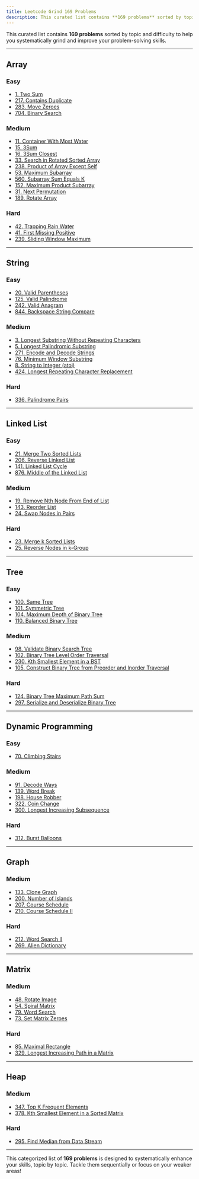 ```yaml
---
title: Leetcode Grind 169 Problems
description: This curated list contains **169 problems** sorted by topic and difficulty to help you systematically grind and improve your problem-solving skills.
---
```


This curated list contains **169 problems** sorted by topic and difficulty to help you systematically grind and improve your problem-solving skills.

---

## Array

### Easy

- [1. Two Sum](https://leetcode.com/problems/two-sum/)
- [217. Contains Duplicate](https://leetcode.com/problems/contains-duplicate/)
- [283. Move Zeroes](https://leetcode.com/problems/move-zeroes/)
- [704. Binary Search](https://leetcode.com/problems/binary-search/)

### Medium

- [11. Container With Most Water](https://leetcode.com/problems/container-with-most-water/)
- [15. 3Sum](https://leetcode.com/problems/3sum/)
- [16. 3Sum Closest](https://leetcode.com/problems/3sum-closest/)
- [33. Search in Rotated Sorted Array](https://leetcode.com/problems/search-in-rotated-sorted-array/)
- [238. Product of Array Except Self](https://leetcode.com/problems/product-of-array-except-self/)
- [53. Maximum Subarray](https://leetcode.com/problems/maximum-subarray/)
- [560. Subarray Sum Equals K](https://leetcode.com/problems/subarray-sum-equals-k/)
- [152. Maximum Product Subarray](https://leetcode.com/problems/maximum-product-subarray/)
- [31. Next Permutation](https://leetcode.com/problems/next-permutation/)
- [189. Rotate Array](https://leetcode.com/problems/rotate-array/)

### Hard

- [42. Trapping Rain Water](https://leetcode.com/problems/trapping-rain-water/)
- [41. First Missing Positive](https://leetcode.com/problems/first-missing-positive/)
- [239. Sliding Window Maximum](https://leetcode.com/problems/sliding-window-maximum/)

---

## String

### Easy

- [20. Valid Parentheses](https://leetcode.com/problems/valid-parentheses/)
- [125. Valid Palindrome](https://leetcode.com/problems/valid-palindrome/)
- [242. Valid Anagram](https://leetcode.com/problems/valid-anagram/)
- [844. Backspace String Compare](https://leetcode.com/problems/backspace-string-compare/)

### Medium

- [3. Longest Substring Without Repeating Characters](https://leetcode.com/problems/longest-substring-without-repeating-characters/)
- [5. Longest Palindromic Substring](https://leetcode.com/problems/longest-palindromic-substring/)
- [271. Encode and Decode Strings](https://leetcode.com/problems/encode-and-decode-strings/)
- [76. Minimum Window Substring](https://leetcode.com/problems/minimum-window-substring/)
- [8. String to Integer (atoi)](https://leetcode.com/problems/string-to-integer-atoi/)
- [424. Longest Repeating Character Replacement](https://leetcode.com/problems/longest-repeating-character-replacement/)

### Hard

- [336. Palindrome Pairs](https://leetcode.com/problems/palindrome-pairs/)

---

## Linked List

### Easy

- [21. Merge Two Sorted Lists](https://leetcode.com/problems/merge-two-sorted-lists/)
- [206. Reverse Linked List](https://leetcode.com/problems/reverse-linked-list/)
- [141. Linked List Cycle](https://leetcode.com/problems/linked-list-cycle/)
- [876. Middle of the Linked List](https://leetcode.com/problems/middle-of-the-linked-list/)

### Medium

- [19. Remove Nth Node From End of List](https://leetcode.com/problems/remove-nth-node-from-end-of-list/)
- [143. Reorder List](https://leetcode.com/problems/reorder-list/)
- [24. Swap Nodes in Pairs](https://leetcode.com/problems/swap-nodes-in-pairs/)

### Hard

- [23. Merge k Sorted Lists](https://leetcode.com/problems/merge-k-sorted-lists/)
- [25. Reverse Nodes in k-Group](https://leetcode.com/problems/reverse-nodes-in-k-group/)

---

## Tree

### Easy

- [100. Same Tree](https://leetcode.com/problems/same-tree/)
- [101. Symmetric Tree](https://leetcode.com/problems/symmetric-tree/)
- [104. Maximum Depth of Binary Tree](https://leetcode.com/problems/maximum-depth-of-binary-tree/)
- [110. Balanced Binary Tree](https://leetcode.com/problems/balanced-binary-tree/)

### Medium

- [98. Validate Binary Search Tree](https://leetcode.com/problems/validate-binary-search-tree/)
- [102. Binary Tree Level Order Traversal](https://leetcode.com/problems/binary-tree-level-order-traversal/)
- [230. Kth Smallest Element in a BST](https://leetcode.com/problems/kth-smallest-element-in-a-bst/)
- [105. Construct Binary Tree from Preorder and Inorder Traversal](https://leetcode.com/problems/construct-binary-tree-from-preorder-and-inorder-traversal/)

### Hard

- [124. Binary Tree Maximum Path Sum](https://leetcode.com/problems/binary-tree-maximum-path-sum/)
- [297. Serialize and Deserialize Binary Tree](https://leetcode.com/problems/serialize-and-deserialize-binary-tree/)

---

## Dynamic Programming

### Easy

- [70. Climbing Stairs](https://leetcode.com/problems/climbing-stairs/)

### Medium

- [91. Decode Ways](https://leetcode.com/problems/decode-ways/)
- [139. Word Break](https://leetcode.com/problems/word-break/)
- [198. House Robber](https://leetcode.com/problems/house-robber/)
- [322. Coin Change](https://leetcode.com/problems/coin-change/)
- [300. Longest Increasing Subsequence](https://leetcode.com/problems/longest-increasing-subsequence/)

### Hard

- [312. Burst Balloons](https://leetcode.com/problems/burst-balloons/)

---

## Graph

### Medium

- [133. Clone Graph](https://leetcode.com/problems/clone-graph/)
- [200. Number of Islands](https://leetcode.com/problems/number-of-islands/)
- [207. Course Schedule](https://leetcode.com/problems/course-schedule/)
- [210. Course Schedule II](https://leetcode.com/problems/course-schedule-ii/)

### Hard

- [212. Word Search II](https://leetcode.com/problems/word-search-ii/)
- [269. Alien Dictionary](https://leetcode.com/problems/alien-dictionary/)

---

## Matrix

### Medium

- [48. Rotate Image](https://leetcode.com/problems/rotate-image/)
- [54. Spiral Matrix](https://leetcode.com/problems/spiral-matrix/)
- [79. Word Search](https://leetcode.com/problems/word-search/)
- [73. Set Matrix Zeroes](https://leetcode.com/problems/set-matrix-zeroes/)

### Hard

- [85. Maximal Rectangle](https://leetcode.com/problems/maximal-rectangle/)
- [329. Longest Increasing Path in a Matrix](https://leetcode.com/problems/longest-increasing-path-in-a-matrix/)

---

## Heap

### Medium

- [347. Top K Frequent Elements](https://leetcode.com/problems/top-k-frequent-elements/)
- [378. Kth Smallest Element in a Sorted Matrix](https://leetcode.com/problems/kth-smallest-element-in-a-sorted-matrix/)

### Hard

- [295. Find Median from Data Stream](https://leetcode.com/problems/find-median-from-data-stream/)

---

This categorized list of **169 problems** is designed to systematically enhance your skills, topic by topic. Tackle them sequentially or focus on your weaker areas!
